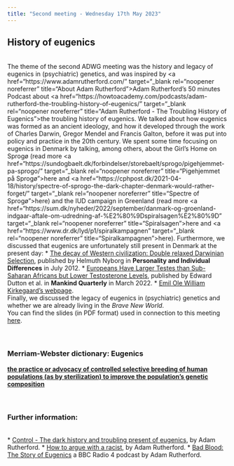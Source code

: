 ```yaml
---
title: "Second meeting - Wednesday 17th May 2023"
---
```


## History of eugenics
<br>
The theme of the second ADWG meeting was the history and legacy of eugenics in (psychiatric) genetics, and was inspired by <a href="https://www.adamrutherford.com/" target="_blank rel="noopener noreferrer" title="About Adam Rutherford">Adam Rutherford</a>'s 50 minutes Podcast about <a href="https://howtoacademy.com/podcasts/adam-rutherford-the-troubling-history-of-eugenics/" target="_blank rel="noopener noreferrer" title="Adam Rutherford - The Troubling History of Eugenics">the troubling history of eugenics</a>. 
We talked about how eugenics was formed as an ancient ideology, and how it developed through the work of Charles Darwin, Gregor Mendel and Francis Galton, before it was put into policy and practice in the 20th century. We spent some time focusing on eugenics in Denmark by talking, among others, about the Girl's Home on Sprogø (read more <a href="https://sundogbaelt.dk/forbindelser/storebaelt/sprogo/pigehjemmet-pa-sprogo/" target="_blank rel="noopener noreferrer" title="Pigehjemmet på Sprogø">here</a> and <a href="https://cphpost.dk/2021-04-18/history/spectre-of-sprogo-the-dark-chapter-denmark-would-rather-forget/" target="_blank rel="noopener noreferrer" title="Spectre of Sprogø">here</a>) and the IUD campaign in Greenland (read more <a href="https://sum.dk/nyheder/2022/september/danmark-og-groenland-indgaar-aftale-om-udredning-af-%E2%80%9Dspiralsagen%E2%80%9D" target="_blank rel="noopener noreferrer" title="Spiralsagen">here</a> and <a href="https://www.dr.dk/lyd/p1/spiralkampagnen" target="_blank rel="noopener noreferrer" title="Spiralkampagnen">here</a>).
Furthermore, we discussed that eugenics are unfortunately still present in Denmark at the present day:
* <a href="https://doi.org/10.1016/j.paid.2011.02.031" target="_blank" rel="noopener noreferrer" title="The decay of Western civilization: Double relaxed Darwinian Selection">The decay of Western civilization: Double relaxed Darwinian Selection</a>, published by Helmuth Nyborg in __Personality and Individual Differences__ in July 2012.
* <a href="http://doi.org/10.46469/mq.2022.62.3.4" target="_blank" rel="noopener noreferrer" title="Europeans Have Larger Testes than Sub-Saharan Africans but Lower Testosterone Levels">Europeans Have Larger Testes than Sub-Saharan Africans but Lower Testosterone Levels</a>, published by Edward Dutton et al. in __Mankind Quarterly__ in March 2022.
* <a href="https://front.emilkirkegaard.dk/" target="_blank" rel="noopener noreferrer" title="Emil Ole William Kirkegaard">Emil Ole William Kirkegaard's webpage</a>.
<br>
Finally, we discussed the legacy of eugenics in (psychiatric) genetics and whether we are already living in the _Brave New World_.
<br>
You can find the slides (in PDF format) used in connection to this meeting <a href="Slides/ADWG_meeting2_eugenics_history.pdf" target="_blank" rel="noopener noreferrer" title="ADWG meeting - History of eugenics">here</a>.
<br><br><br>

### Merriam-Webster dictionary: Eugenics
<a href="https://www.merriam-webster.com/dictionary/eugenics" target="_blank" rel="noopener noreferrer" title="Merriam-Webster Dictionary Definition of eugenics">__the practice or advocacy of controlled selective breeding of human populations (as by sterilization) to improve the population's genetic composition__</a>
<br><br><br>

### Further information:
<br>
* <a href="https://www.adamrutherford.com/eugenics" target="_blank" rel="noopener noreferrer" title="Adam Rutherford - Control">Control - The dark history and troubling present of eugenics</a>, by Adam Rutherford.
* <a href="https://www.adamrutherford.com/race" target="_blank" rel="noopener noreferrer" title="Adam Rutherford - How to argue with a racist">How to argue with a racist</a>, by Adam Rutherford.
* <a href="https://www.bbc.co.uk/programmes/m001fd36" target="_blank" rel="noopener noreferrer" title="Bad Blood: The Story of Eugenics">Bad Blood: The Story of Eugenics</a> a BBC Radio 4 podcast by Adam Rutherford.




